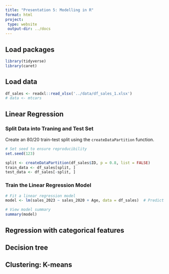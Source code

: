 ```yaml
---
title: "Presentation 5: Modelling in R"
format: html
project:
 type: website
 output-dir: ../docs
---
```


## Load packages
```r
library(tidyverse)
library(caret)
```

## Load data
```r
df_sales <- readxl::read_xlsx('../data/df_sales_1.xlsx')
# data <- mtcars
```

## Linear Regression 

### Split Data into Traning and Test Set
Create an 80/20 train-test split using the `createDataPartition` function. 
```r
# Set seed to ensure reproducibility
set.seed(123)  

split <- createDataPartition(df_sales$ID, p = 0.8, list = FALSE)
train_data <- df_sales[split, ]
test_data <- df_sales[-split, ]
```

### Train the Linear Regression Model

```r
# Fit a linear regression model
model <- lm(sales_2023 ~ sales_2020 + Age, data = df_sales)  # Predict mpg using weight (wt) and horsepower (hp)

# View model summary
summary(model)
```


## Regression with categorical features 

## Decision tree

## Clustering: K-means


